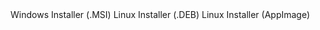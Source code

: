 
<div className={`${styles.buttons} ${styles.flexContainer}`}>
  <Link
    className="button button--secondary"
    to="https://github.com/subspace/space-acres/releases/download/0.1.2/space-acres-0.1.2-x86_64.msi"
    style={{ display: 'flex', flexDirection: 'column', alignItems: 'center', justifyContent: 'center', textAlign: 'center', padding: '10px' }}>
    <span style={{ fontSize: '20px' }}>Windows Installer</span>
    <span style={{ fontSize: '14px' }}>(.MSI)</span>
  </Link>
  <Link
    className="button button--secondary"
    to="https://github.com/subspace/space-acres/releases/download/0.1.2/space-acres_0.1.2-1_amd64.deb"
    style={{ display: 'flex', flexDirection: 'column', alignItems: 'center', justifyContent: 'center', textAlign: 'center', padding: '10px' }}>
    <span style={{ fontSize: '20px' }}>Linux Installer</span>
    <span style={{ fontSize: '14px' }}>(.DEB)</span>
  </Link>
    <Link
    className="button button--secondary"
    to="https://github.com/subspace/space-acres/releases/download/0.1.2/space-acres-0.1.2-x86_64.AppImage"
    style={{ display: 'flex', flexDirection: 'column', alignItems: 'center', justifyContent: 'center', textAlign: 'center', padding: '10px' }}>
    <span style={{ fontSize: '20px' }}>Linux Installer</span>
    <span style={{ fontSize: '14px' }}>(AppImage)</span>
  </Link>
</div>